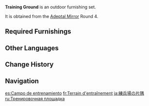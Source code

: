 {{About|the furnishing set|the location in [[Natlan]]|Training Ground (Point of Interest)}}
{{Furnishing Infobox
|id             = 350021
|image          = Furnishing Set Training Ground Display.png
|category       = Outdoor Set
|subcategory    = Set
|quality        = 4
|adeptal_energy = 150
|load           = 170
|description    = New recruits tend to cause unnecessary damage to their own weapons due to improper use during their training. As such, training grounds tend to come with a large amount of weapons for them to use.<br>For the [[Millelith]], the weapon wear and tear caused by training is no big deal, but leaving them in the [[Treasure Hoarders|Treasure Hoarder]]'s hands is cause for salary docking for sure...
|mention        = Treasure Hoarders;Millelith
|blueprint      = Adeptal Mirror
|adeptal mirror = 4
}}
'''Training Ground''' is an outdoor furnishing set.

It is obtained from the [[Adeptal Mirror]] Round 4.

==Required Furnishings==
{{Recipe
|type = Furnishing Set
|Hardwood Weapon Rack = 1
|Fir Weapon Rack = 2
|Fir Shelves = 1
|sort = Hardwood Weapon Rack;Fir Weapon Rack;Fir Shelves
|yield = 0
}}

==Other Languages==
{{Other Languages
|en      = Training Ground
|zhs     = 练兵场的一角
|zhs_rm  = Liànbīng-chǎng de Yījiǎo
|zht     = 練兵場的一角
|zht_rm  = Liànbīng-chǎng de Yījiǎo
|zh_tl   = A Corner of the Training Ground
|ja      = 練兵場の片隅
|ja_rm   = Renpeijou no Katasumi
|ja_tl   = Corner of the Training Ground
|ko      = 훈련장의 일각
|ko_rm   = Hunryeonjang-ui Ilgak
|ko_tl   = Section of Training Ground
|es      = Campo de entrenamiento
|es_tl   = Training Camp
|fr      = Terrain d'entraînement
|fr_tl   = Training Ground
|ru      = Тренировочная площадка
|ru_tl   = Training Ground
|th      = มุมหนึ่งของสนามฝึกซ้อม
|th_rm   = 
|th_tl   = 
|vi      = Một Góc Khu Luyện Binh
|vi_tl   = 
|de      = Übungsplatz
|de_tl   = Training Ground
|id      = Tempat Latihan
|id_tl   = Training Ground
|pt      = Terreno de Treinamento
|pt_tl   = Training Ground
|tr      = Talim Kampı
|tr_tl   = 
|it      = Campo d'addestramento
|it_tl   = 
}}

==Change History==
{{Change History|1.5}}

==Navigation==
{{Furnishing Navbox/Sets|type=regular}}

[[es:Campo de entrenamiento]]
[[fr:Terrain d'entraînement]]
[[ja:練兵場の片隅]]
[[ru:Тренировочная площадка]]